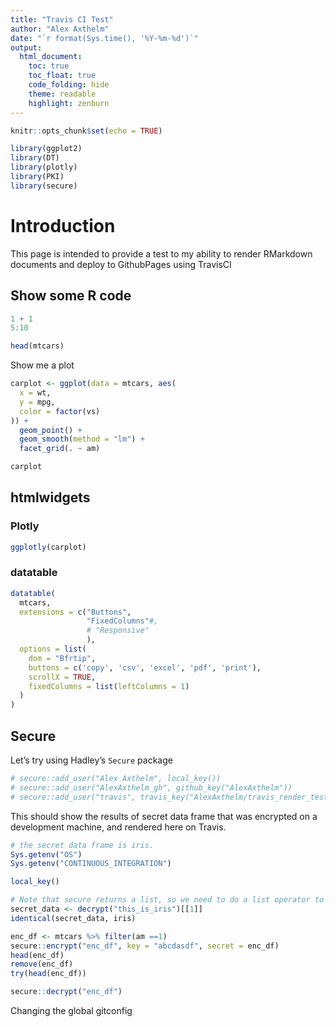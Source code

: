 ```yaml
---
title: "Travis CI Test"
author: "Alex Axthelm"
date: "`r format(Sys.time(), '%Y-%m-%d')`"
output:
  html_document:
    toc: true
    toc_float: true
    code_folding: hide
    theme: readable
    highlight: zenburn
---
```


```r
knitr::opts_chunk$set(echo = TRUE)
```

```r
library(ggplot2)
library(DT)
library(plotly)
library(PKI)
library(secure)
```



# Introduction
This page is intended to provide a test to my ability to render RMarkdown documents and deploy to GithubPages using TravisCI

## Show some R code
```r
1 + 1
5:10
```

```r
head(mtcars)
```

Show me a plot
```r
carplot <- ggplot(data = mtcars, aes(
  x = wt,
  y = mpg,
  color = factor(vs)
)) +
  geom_point() +
  geom_smooth(method = "lm") +
  facet_grid(. ~ am)
```

```r
carplot
```

## htmlwidgets
### Plotly
```r
ggplotly(carplot)
```

### datatable
```r
datatable(
  mtcars,
  extensions = c("Buttons",
                 "FixedColumns"#,
                 # "Responsive"
                 ),
  options = list(
    dom = "Bfrtip",
    buttons = c('copy', 'csv', 'excel', 'pdf', 'print'),
    scrollX = TRUE,
    fixedColumns = list(leftColumns = 1)
  )
)
```

## Secure
Let's try using Hadley's `Secure` package

```r
# secure::add_user("Alex Axthelm", local_key())
# secure::add_user("AlexAxthelm_gh", github_key("AlexAxthelm"))
# secure::add_user("travis", travis_key("AlexAxthelm/travis_render_test"))
```

This should show the results of secret data frame that was encrypted on a development machine, and rendered here on Travis.
```r
# the secret data frame is iris.
Sys.getenv("OS")
Sys.getenv("CONTINUOUS_INTEGRATION")

local_key()

# Note that secure returns a list, so we need to do a list operator to get the actual data.
secret_data <- decrypt("this_is_iris")[[1]]
identical(secret_data, iris)
```

```r
enc_df <- mtcars %>% filter(am ==1)
secure::encrypt("enc_df", key = "abcdasdf", secret = enc_df)
head(enc_df)
remove(enc_df)
try(head(enc_df))
```

```r
secure::decrypt("enc_df")
```

Changing the global gitconfig


